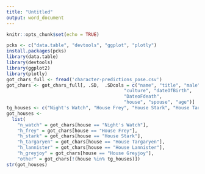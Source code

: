 ```yaml
---
title: "Untitled"
output: word_document
---
```


```r
knitr::opts_chunk$set(echo = TRUE)
```

```r
pcks <- c("data.table", "devtools", "ggplot", "plotly")
install.packages(pcks)
library(data.table)
library(devtools)
library(ggplot2)
library(plotly)
got_chars_full <- fread('character-predictions_pose.csv')
got_chars <- got_chars_full[, .SD,  .SDcols = c("name", "title", "male", 
                                           "culture", "dateOfBirth", 
                                           "DateoFdeath",
                                           "house", "spouse", "age")]
tg_houses <- c("Night's Watch", "House Frey", "House Stark", "House Targaryen", "House Lannister", "House Greyjoy")
got_houses <- 
  list(
    "n_watch" = got_chars[house == "Night's Watch"],
    "h_frey" = got_chars[house == "House Frey"],
    "h_stark" = got_chars[house == "House Stark"],
    "h_targaryen" = got_chars[house == "House Targaryen"],
    "h_lannister" = got_chars[house == "House Lannister"],
    "h_greyjoy" = got_chars[house == "House Greyjoy"],
    "other" = got_chars[!(house %in% tg_houses)])
str(got_houses)

```

